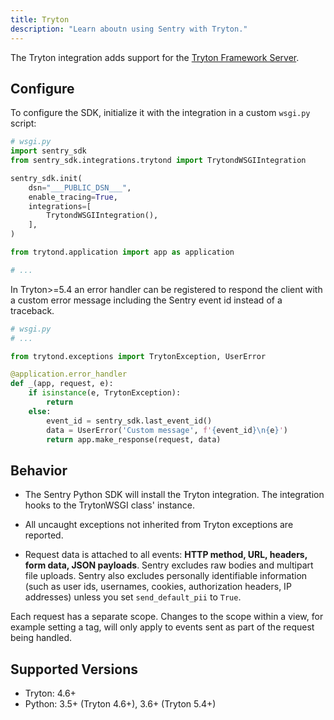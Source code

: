 ```yaml
---
title: Tryton
description: "Learn aboutn using Sentry with Tryton."
---
```


The Tryton integration adds support for the [Tryton Framework Server](https://www.tryton.org/).

## Configure

To configure the SDK, initialize it with the integration in a custom `wsgi.py` script:

<SignInNote />

```python {filename:wsgi.py}
# wsgi.py
import sentry_sdk
from sentry_sdk.integrations.trytond import TrytondWSGIIntegration

sentry_sdk.init(
    dsn="___PUBLIC_DSN___",
    enable_tracing=True,
    integrations=[
        TrytondWSGIIntegration(),
    ],
)

from trytond.application import app as application

# ...
```

In Tryton>=5.4 an error handler can be registered to respond the client
with a custom error message including the Sentry event id instead of a traceback.

```python {filename:wsgi.py}
# wsgi.py
# ...

from trytond.exceptions import TrytonException, UserError

@application.error_handler
def _(app, request, e):
    if isinstance(e, TrytonException):
        return
    else:
        event_id = sentry_sdk.last_event_id()
        data = UserError('Custom message', f'{event_id}\n{e}')
        return app.make_response(request, data)
```

## Behavior

- The Sentry Python SDK will install the Tryton integration. The integration hooks to the TrytonWSGI class' instance.

- All uncaught exceptions not inherited from Tryton exceptions are reported.

- Request data is attached to all events: **HTTP method, URL, headers, form data, JSON payloads**. Sentry excludes raw bodies and multipart file uploads. Sentry also excludes personally identifiable information (such as user ids, usernames, cookies, authorization headers, IP addresses) unless you set `send_default_pii` to `True`.

Each request has a separate scope. Changes to the scope within a view, for example setting a tag, will only apply to events sent as part of the request being handled.

## Supported Versions

- Tryton: 4.6+
- Python: 3.5+ (Tryton 4.6+), 3.6+ (Tryton 5.4+)
